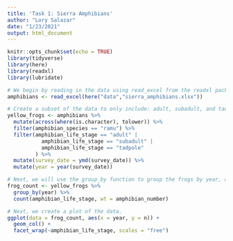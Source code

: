 ```yaml
---
title: 'Task 1: Sierra Amphibians'
author: "Lory Salazar"
date: "1/23/2021"
output: html_document
---
```


```r
knitr::opts_chunk$set(echo = TRUE)
library(tidyverse)
library(here)
library(readxl)
library(lubridate)
```

```r
# We begin by reading in the data using read_excel from the readxl package.
amphibians <- read_excel(here("data","sierra_amphibians.xlsx"))

# Create a subset of the data to only include: adult, subadult, and tadpole mountain yellow-legged frogs
yellow_frogs <- amphibians %>% 
  mutate(across(where(is.character), tolower)) %>% 
  filter(amphibian_species == "ramu") %>% 
  filter(amphibian_life_stage == "adult" |
           amphibian_life_stage == "subadult" |
           amphibian_life_stage == "tadpole"
         ) %>% 
  mutate(survey_date = ymd(survey_date)) %>% 
  mutate(year = year(survey_date))

# Next, we will use the group_by function to group the frogs by year, and then take the total count of the frogs for each given year and life stage
frog_count <- yellow_frogs %>% 
  group_by(year) %>% 
  count(amphibian_life_stage, wt = amphibian_number)

# Next, we create a plot of the data. 
ggplot(data = frog_count, aes(x = year, y = n)) +
  geom_col() +
  facet_wrap(~amphibian_life_stage, scales = "free")
```

